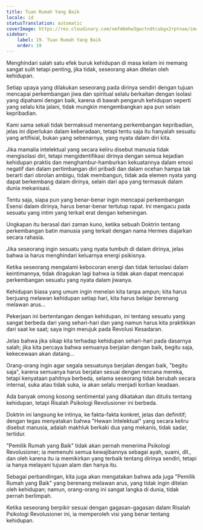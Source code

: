 ```yaml
---
title: Tuan Rumah Yang Baik
locale: id
statusTranslation: automatic
coverImage: https://res.cloudinary.com/xmfm6mhw3gwctndtcubgx2rptnae/image/upload/v1740468922/small_cover_tratado_de_psicologia_revolucionaria_a4c0dca4e0.webp
sidebar:
    label: 19. Tuan Rumah Yang Baik
    order: 19
---
```

Menghindari salah satu efek buruk kehidupan di masa kelam ini memang sangat sulit tetapi penting, jika tidak, seseorang akan ditelan oleh kehidupan.

Setiap upaya yang dilakukan seseorang pada dirinya sendiri dengan tujuan mencapai perkembangan jiwa dan spiritual selalu berkaitan dengan isolasi yang dipahami dengan baik, karena di bawah pengaruh kehidupan seperti yang selalu kita jalani, tidak mungkin mengembangkan apa pun selain kepribadian.

Kami sama sekali tidak bermaksud menentang perkembangan kepribadian, jelas ini diperlukan dalam keberadaan, tetapi tentu saja itu hanyalah sesuatu yang artifisial, bukan yang sebenarnya, yang nyata dalam diri kita.

Jika mamalia intelektual yang secara keliru disebut manusia tidak mengisolasi diri, tetapi mengidentifikasi dirinya dengan semua kejadian kehidupan praktis dan menghambur-hamburkan kekuatannya dalam emosi negatif dan dalam pertimbangan diri pribadi dan dalam ocehan hampa tak berarti dari obrolan ambigu, tidak membangun, tidak ada elemen nyata yang dapat berkembang dalam dirinya, selain dari apa yang termasuk dalam dunia mekanisasi.

Tentu saja, siapa pun yang benar-benar ingin mencapai perkembangan Esensi dalam dirinya, harus benar-benar tertutup rapat. Ini mengacu pada sesuatu yang intim yang terkait erat dengan keheningan.

Ungkapan itu berasal dari zaman kuno, ketika sebuah Doktrin tentang perkembangan batin manusia yang terkait dengan nama Hermes diajarkan secara rahasia.

Jika seseorang ingin sesuatu yang nyata tumbuh di dalam dirinya, jelas bahwa ia harus menghindari keluarnya energi psikisnya.

Ketika seseorang mengalami kebocoran energi dan tidak terisolasi dalam keintimannya, tidak diragukan lagi bahwa ia tidak akan dapat mencapai perkembangan sesuatu yang nyata dalam jiwanya.

Kehidupan biasa yang umum ingin menelan kita tanpa ampun; kita harus berjuang melawan kehidupan setiap hari, kita harus belajar berenang melawan arus...

Pekerjaan ini bertentangan dengan kehidupan, ini tentang sesuatu yang sangat berbeda dari yang sehari-hari dan yang namun harus kita praktikkan dari saat ke saat; saya ingin merujuk pada Revolusi Kesadaran.

Jelas bahwa jika sikap kita terhadap kehidupan sehari-hari pada dasarnya salah; jika kita percaya bahwa semuanya berjalan dengan baik, begitu saja, kekecewaan akan datang...

Orang-orang ingin agar segala sesuatunya berjalan dengan baik, "begitu saja", karena semuanya harus berjalan sesuai dengan rencana mereka, tetapi kenyataan pahitnya berbeda, selama seseorang tidak berubah secara internal, suka atau tidak suka, ia akan selalu menjadi korban keadaan.

Ada banyak omong kosong sentimental yang dikatakan dan ditulis tentang kehidupan, tetapi Risalah Psikologi Revolusioner ini berbeda.

Doktrin ini langsung ke intinya, ke fakta-fakta konkret, jelas dan definitif; dengan tegas menyatakan bahwa "Hewan Intelektual" yang secara keliru disebut manusia, adalah makhluk berkaki dua yang mekanis, tidak sadar, tertidur.

"Pemilik Rumah yang Baik" tidak akan pernah menerima Psikologi Revolusioner; ia memenuhi semua kewajibannya sebagai ayah, suami, dll., dan oleh karena itu ia memikirkan yang terbaik tentang dirinya sendiri, tetapi ia hanya melayani tujuan alam dan hanya itu.

Sebagai perbandingan, kita juga akan mengatakan bahwa ada juga "Pemilik Rumah yang Baik" yang berenang melawan arus, yang tidak ingin ditelan oleh kehidupan; namun, orang-orang ini sangat langka di dunia, tidak pernah berlimpah.

Ketika seseorang berpikir sesuai dengan gagasan-gagasan dalam Risalah Psikologi Revolusioner ini, ia memperoleh visi yang benar tentang kehidupan.

